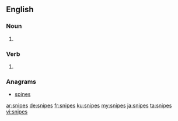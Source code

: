 ==English==

===Noun===
{{head|en|plural}}

# {{plural of|snipe|lang=en}}

===Verb===
{{head|en|verb form}}

# {{en-third-person singular of|snipe}}

===Anagrams===
* [[spines#English|spines]]

[[ar:snipes]]
[[de:snipes]]
[[fr:snipes]]
[[ku:snipes]]
[[my:snipes]]
[[ja:snipes]]
[[ta:snipes]]
[[vi:snipes]]